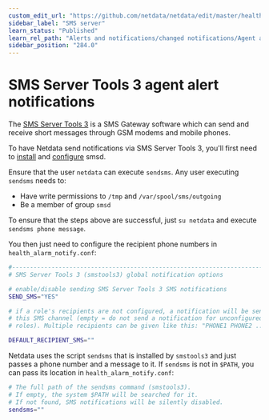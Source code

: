 ```yaml
---
custom_edit_url: "https://github.com/netdata/netdata/edit/master/health/notifications/smstools3/README.md"
sidebar_label: "SMS server"
learn_status: "Published"
learn_rel_path: "Alerts and notifications/changed notifications/Agent alert notifications"
sidebar_position: "284.0"
---
```



# SMS Server Tools 3 agent alert notifications

The [SMS Server Tools 3](http://smstools3.kekekasvi.com/) is a SMS Gateway software which can send and receive short messages through GSM modems and mobile phones.

To have Netdata send notifications via SMS Server Tools 3, you'll first need to [install](http://smstools3.kekekasvi.com/index.php?p=compiling) and [configure](http://smstools3.kekekasvi.com/index.php?p=configure) smsd.

Ensure that the user `netdata` can execute `sendsms`. Any user executing `sendsms` needs to:

-   Have write permissions to `/tmp` and `/var/spool/sms/outgoing`
-   Be a member of group `smsd`

To ensure that the steps above are successful, just `su netdata` and execute `sendsms phone message`.

You then just need to configure the recipient phone numbers in `health_alarm_notify.conf`:

```sh
#------------------------------------------------------------------------------
# SMS Server Tools 3 (smstools3) global notification options

# enable/disable sending SMS Server Tools 3 SMS notifications
SEND_SMS="YES"

# if a role's recipients are not configured, a notification will be sent to
# this SMS channel (empty = do not send a notification for unconfigured
# roles). Multiple recipients can be given like this: "PHONE1 PHONE2 ..."

DEFAULT_RECIPIENT_SMS=""
```

Netdata uses the script `sendsms` that is installed by `smstools3` and just passes a phone number and a message to it. If `sendsms` is not in `$PATH`, you can pass its location in `health_alarm_notify.conf`:

```sh
# The full path of the sendsms command (smstools3).
# If empty, the system $PATH will be searched for it.
# If not found, SMS notifications will be silently disabled.
sendsms=""
```


